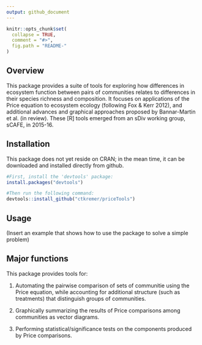 ```yaml
---
output: github_document
---
```


<!-- README.md is generated from README.Rmd. Please edit that file -->

```r
knitr::opts_chunk$set(
  collapse = TRUE,
  comment = "#>",
  fig.path = "README-"
)
```

## Overview

This package provides a suite of tools for exploring how differences in ecosystem function between pairs of communities relates to differences in their species richness and composition. It focuses on applications of the Price equation to ecosystem ecology (following Fox & Kerr 2012), and additional advances and graphical approaches proposed by Bannar-Martin et al. (in review). These [R] tools emerged from an sDiv working group, sCAFE, in 2015-16.

## Installation

This package does not yet reside on CRAN; in the mean time, it can be downloaded and installed directly from github. 

```r
#First, install the 'devtools' package:
install.packages("devtools")

#Then run the following command:
devtools::install_github("ctkremer/priceTools")
```

## Usage

(Insert an example that shows how to use the package to solve a simple problem)

## Major functions
    
This package provides tools for:

1. Automating the pairwise comparison of sets of communitie using the Price equation, while     accounting for additional structure (such as treatments) that distinguish groups of communities.

1. Graphically summarizing the results of Price comparisons among communities as vector diagrams.

1. Performing statistical/significance tests on the components produced by Price comparisons.
